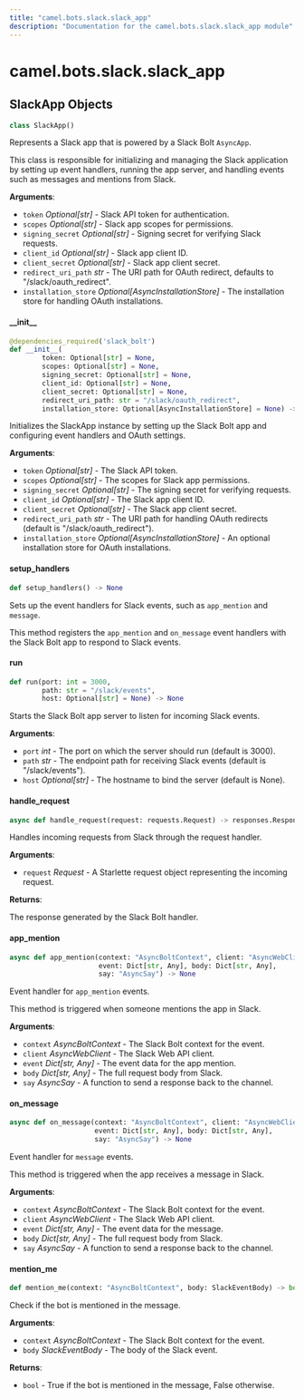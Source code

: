 ```yaml
---
title: "camel.bots.slack.slack_app"
description: "Documentation for the camel.bots.slack.slack_app module"
---
```


<a id="camel.bots.slack.slack_app"></a>

# camel.bots.slack.slack\_app

<a id="camel.bots.slack.slack_app.SlackApp"></a>

## SlackApp Objects

```python
class SlackApp()
```

Represents a Slack app that is powered by a Slack Bolt `AsyncApp`.

This class is responsible for initializing and managing the Slack
application by setting up event handlers, running the app server, and
handling events such as messages and mentions from Slack.

**Arguments**:

- `token` _Optional[str]_ - Slack API token for authentication.
- `scopes` _Optional[str]_ - Slack app scopes for permissions.
- `signing_secret` _Optional[str]_ - Signing secret for verifying Slack
  requests.
- `client_id` _Optional[str]_ - Slack app client ID.
- `client_secret` _Optional[str]_ - Slack app client secret.
- `redirect_uri_path` _str_ - The URI path for OAuth redirect, defaults to
  "/slack/oauth_redirect".
- `installation_store` _Optional[AsyncInstallationStore]_ - The installation
  store for handling OAuth installations.

<a id="camel.bots.slack.slack_app.SlackApp.__init__"></a>

#### \_\_init\_\_

```python
@dependencies_required('slack_bolt')
def __init__(
        token: Optional[str] = None,
        scopes: Optional[str] = None,
        signing_secret: Optional[str] = None,
        client_id: Optional[str] = None,
        client_secret: Optional[str] = None,
        redirect_uri_path: str = "/slack/oauth_redirect",
        installation_store: Optional[AsyncInstallationStore] = None) -> None
```

Initializes the SlackApp instance by setting up the Slack Bolt app
and configuring event handlers and OAuth settings.

**Arguments**:

- `token` _Optional[str]_ - The Slack API token.
- `scopes` _Optional[str]_ - The scopes for Slack app permissions.
- `signing_secret` _Optional[str]_ - The signing secret for verifying
  requests.
- `client_id` _Optional[str]_ - The Slack app client ID.
- `client_secret` _Optional[str]_ - The Slack app client secret.
- `redirect_uri_path` _str_ - The URI path for handling OAuth redirects
  (default is "/slack/oauth_redirect").
- `installation_store` _Optional[AsyncInstallationStore]_ - An optional
  installation store for OAuth installations.

<a id="camel.bots.slack.slack_app.SlackApp.setup_handlers"></a>

#### setup\_handlers

```python
def setup_handlers() -> None
```

Sets up the event handlers for Slack events, such as `app_mention`
and `message`.

This method registers the `app_mention` and `on_message` event handlers
with the Slack Bolt app to respond to Slack events.

<a id="camel.bots.slack.slack_app.SlackApp.run"></a>

#### run

```python
def run(port: int = 3000,
        path: str = "/slack/events",
        host: Optional[str] = None) -> None
```

Starts the Slack Bolt app server to listen for incoming Slack
events.

**Arguments**:

- `port` _int_ - The port on which the server should run (default is
  3000).
- `path` _str_ - The endpoint path for receiving Slack events (default
  is "/slack/events").
- `host` _Optional[str]_ - The hostname to bind the server (default is
  None).

<a id="camel.bots.slack.slack_app.SlackApp.handle_request"></a>

#### handle\_request

```python
async def handle_request(request: requests.Request) -> responses.Response
```

Handles incoming requests from Slack through the request handler.

**Arguments**:

- `request` _Request_ - A Starlette request object representing the
  incoming request.
  

**Returns**:

  The response generated by the Slack Bolt handler.

<a id="camel.bots.slack.slack_app.SlackApp.app_mention"></a>

#### app\_mention

```python
async def app_mention(context: "AsyncBoltContext", client: "AsyncWebClient",
                      event: Dict[str, Any], body: Dict[str, Any],
                      say: "AsyncSay") -> None
```

Event handler for `app_mention` events.

This method is triggered when someone mentions the app in Slack.

**Arguments**:

- `context` _AsyncBoltContext_ - The Slack Bolt context for the event.
- `client` _AsyncWebClient_ - The Slack Web API client.
- `event` _Dict[str, Any]_ - The event data for the app mention.
- `body` _Dict[str, Any]_ - The full request body from Slack.
- `say` _AsyncSay_ - A function to send a response back to the channel.

<a id="camel.bots.slack.slack_app.SlackApp.on_message"></a>

#### on\_message

```python
async def on_message(context: "AsyncBoltContext", client: "AsyncWebClient",
                     event: Dict[str, Any], body: Dict[str, Any],
                     say: "AsyncSay") -> None
```

Event handler for `message` events.

This method is triggered when the app receives a message in Slack.

**Arguments**:

- `context` _AsyncBoltContext_ - The Slack Bolt context for the event.
- `client` _AsyncWebClient_ - The Slack Web API client.
- `event` _Dict[str, Any]_ - The event data for the message.
- `body` _Dict[str, Any]_ - The full request body from Slack.
- `say` _AsyncSay_ - A function to send a response back to the channel.

<a id="camel.bots.slack.slack_app.SlackApp.mention_me"></a>

#### mention\_me

```python
def mention_me(context: "AsyncBoltContext", body: SlackEventBody) -> bool
```

Check if the bot is mentioned in the message.

**Arguments**:

- `context` _AsyncBoltContext_ - The Slack Bolt context for the event.
- `body` _SlackEventBody_ - The body of the Slack event.
  

**Returns**:

- `bool` - True if the bot is mentioned in the message, False otherwise.


